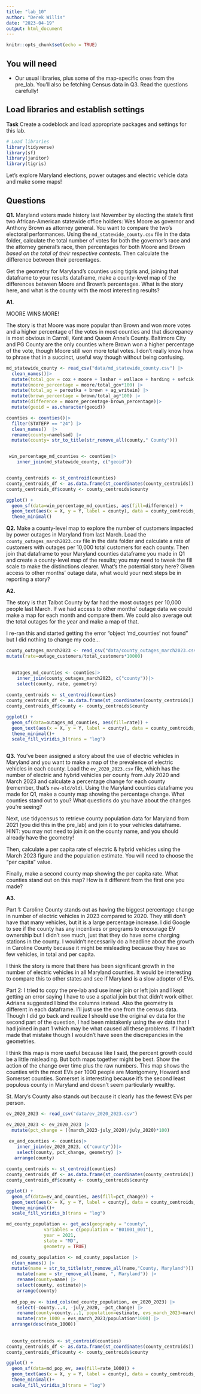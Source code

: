 ```yaml
---
title: "lab_10"
author: "Derek Willis"
date: "2023-04-19"
output: html_document
---
```


```r
knitr::opts_chunk$set(echo = TRUE)
```

## You will need

-   Our usual libraries, plus some of the map-specific ones from the pre_lab. You'll also be fetching Census data in Q3. Read the questions carefully!

## Load libraries and establish settings

**Task** Create a codeblock and load appropriate packages and settings for this lab.

```r
# Load libraries
library(tidyverse)
library(sf)
library(janitor)
library(tigris)


```

Let's explore Maryland elections, power outages and electric vehicle data and make some maps!

## Questions

**Q1.** Maryland voters made history last November by electing the state's first two African-American statewide office holders: Wes Moore as governor and Anthony Brown as attorney general. You want to compare the two's electoral performances. Using the `md_statewide_county.csv` file in the data folder, calculate the total number of votes for both the governor's race and the attorney general's race, then percentages for both Moore and Brown *based on the total of their respective contests*. Then calculate the difference between their percentages.

Get the geometry for Maryland's counties using tigris and, joining that dataframe to your results dataframe, make a county-level map of the differences between Moore and Brown's percentages. What is the story here, and what is the county with the most interesting results?

**A1.**

MOORE WINS MORE!

The story is that Moore was more popular than Brown and won more votes and a higher percentage of the votes in most counties and that discrepancy is most obvious in Carroll, Kent and Queen Anne's County. Baltimore City and PG County are the only counties where Brown won a higher percentage of the vote, though Moore still won more total votes. I don't really know how to phrase that in a succinct, useful way though without being confusing.

```r


md_statewide_county <- read_csv("data/md_statewide_county.csv") |>
  clean_names()|>
  mutate(total_gov = cox + moore + lashar + wallace + harding + sefcik + gov_writein) |>
  mutate(moore_percentage = moore/total_gov*100) |>
  mutate(total_ag = peroutka + brown + ag_writein) |>
  mutate(brown_percentage = brown/total_ag*100) |>
  mutate(difference = moore_percentage-brown_percentage)|>
  mutate(geoid = as.character(geoid))

counties <- counties()|>
  filter(STATEFP == "24") |>
  clean_names()  |>
  rename(county=namelsad) |>
  mutate(county= str_to_title(str_remove_all(county," County")))


 win_percentage_md_counties <- counties|>
    inner_join(md_statewide_county, c("geoid")) 


county_centroids <- st_centroid(counties)
county_centroids_df <- as.data.frame(st_coordinates(county_centroids))
county_centroids_df$county <- county_centroids$county

ggplot() +
  geom_sf(data=win_percentage_md_counties, aes(fill=difference)) +
  geom_text(aes(x = X, y = Y, label = county), data = county_centroids_df, size = 3, check_overlap = FALSE) +
  theme_minimal()
```

**Q2.** Make a county-level map to explore the number of customers impacted by power outages in Maryland from last March. Load the `county_outages_march2023.csv` file in the data folder and calculate a rate of customers with outages per 10,000 total customers for each county. Then join that dataframe to your Maryland counties dataframe you made in Q1 and create a county-level map of the results; you may need to tweak the fill scale to make the distinctions clearer. What's the potential story here? Given access to other months' outage data, what would your next steps be in reporting a story?

**A2.** 

The story is that Talbot County by far had the most outages per 10,000 people last March. If we had access to other months' outage data we could make a map for each month and compare them. We could also average out the total outages for the year and make a map of that. 

I re-ran this and started getting the error "object 'md_counties' not found" but I did nothing to change my code...

```r
county_outages_march2023 <- read_csv("data/county_outages_march2023.csv") |>
mutate(rate=outage_customers/total_customers*10000)

  
  outages_md_counties <- counties|>
    inner_join(county_outages_march2023, c("county"))|>
    select(county, rate, geometry)
    
county_centroids <- st_centroid(counties)
county_centroids_df <- as.data.frame(st_coordinates(county_centroids))
county_centroids_df$county <- county_centroids$county

ggplot() +
  geom_sf(data=outages_md_counties, aes(fill=rate)) +
  geom_text(aes(x = X, y = Y, label = county), data = county_centroids_df, size = 3, check_overlap = FALSE) +
  theme_minimal()+
  scale_fill_viridis_b(trans = "log")



```

**Q3.** You've been assigned a story about the use of electric vehicles in Maryland and you want to make a map of the prevalence of electric vehicles in each county. Load the `ev_2020_2023.csv` file, which has the number of electric and hybrid vehicles per county from July 2020 and March 2023 and calculate a percentage change for each county (remember, that's `new-old/old`). Using the Maryland counties dataframe you made for Q1, make a county map showing the percentage change. What counties stand out to you? What questions do you have about the changes you're seeing?

Next, use tidycensus to retrieve county population data for Maryland from 2021 (you did this in the pre_lab) and join it to your vehicles dataframe. HINT: you may not need to join it on the county name, and you should already have the geometry!

Then, calculate a per capita rate of electric & hybrid vehicles using the March 2023 figure and the population estimate. You will need to choose the "per capita" value.

Finally, make a second county map showing the per capita rate. What counties stand out on this map? How is it different from the first one you made?

**A3.**

Part 1: Caroline County stands out as having the biggest percentage change in number of electric vehicles in 2023 compared to 2020. They still don't have that many vehicles, but it is a large percentage increase. I did Google to see if the county has any incentives or programs to encourage EV ownership but I didn't see much, just that they do have some charging stations in the county. I wouldn't necessarily do a headline about the growth in Caroline County because it might be misleading because they have so few vehicles, in total and per capita.

I think the story is more that there has been significant growth in the number of electric vehicles in all Maryland counties. It would be interesting to compare this to other states and see if Maryland is a slow adopter of EVs.

Part 2: I tried to copy the pre-lab and use inner join or left join and I kept getting an error saying I have to use a spatial join but that didn't work either. Adriana suggested I bind the columns instead. Also the geometry is different in each dataframe. I'll just use the one from the census data. Though I did go back and realize I should use the original ev data for the second part of the question, I had been mistakenly using the ev data that I had joined in part 1 which may be what caused all these problems. If I hadn't made that mistake though I wouldn't have seen the discrepancies in the geometries.

I think this map is more useful because like I said, the percent growth could be a little misleading. But both maps together might be best. Show the action of the change over time plus the raw numbers. This map shows the counties with the most EVs per 1000 people are Montgomery, Howard and Somerset counties. Somerset is interesting because it's the second least populous county in Maryland and doesn't seem particularly wealthy.

St. Mary's County also stands out because it clearly has the fewest EVs per person.


```r
ev_2020_2023 <- read_csv("data/ev_2020_2023.csv")

ev_2020_2023 <- ev_2020_2023 |>
  mutate(pct_change = ((march_2023-july_2020)/july_2020)*100)

 ev_and_counties <- counties|>
    inner_join(ev_2020_2023, c("county"))|>
    select(county, pct_change, geometry) |>
   arrange(county)
 
county_centroids <- st_centroid(counties)
county_centroids_df <- as.data.frame(st_coordinates(county_centroids))
county_centroids_df$county <- county_centroids$county

ggplot() +
  geom_sf(data=ev_and_counties, aes(fill=pct_change)) +
  geom_text(aes(x = X, y = Y, label = county), data = county_centroids_df, size = 3, check_overlap = FALSE) +
  theme_minimal()+
  scale_fill_viridis_b(trans = "log")

md_county_population <- get_acs(geography = "county",
              variables = c(population = "B01001_001"),
              year = 2021,
              state = "MD",
              geometry = TRUE)

  md_county_population <- md_county_population |>
  clean_names() |>
  mutate(name = str_to_title(str_remove_all(name,"County, Maryland"))) |>
    mutate(name = str_remove_all(name, ", Maryland")) |>
    rename(county=name) |>
    select(county, estimate)|>
    arrange(county)
  
  md_pop_ev <- bind_cols(md_county_population, ev_2020_2023) |>
    select(-county...4, -july_2020, -pct_change) |>
    rename(county=county...1, population=estimate, evs_march_2023=march_2023)|>
    mutate(rate_1000 = evs_march_2023/population*1000) |>
  arrange(desc(rate_1000))
  
  
  county_centroids <- st_centroid(counties)
county_centroids_df <- as.data.frame(st_coordinates(county_centroids))
county_centroids_df$county <- county_centroids$county

ggplot() +
  geom_sf(data=md_pop_ev, aes(fill=rate_1000)) +
  geom_text(aes(x = X, y = Y, label = county), data = county_centroids_df, size = 3, check_overlap = FALSE) +
  theme_minimal()+
  scale_fill_viridis_b(trans = "log")



```
